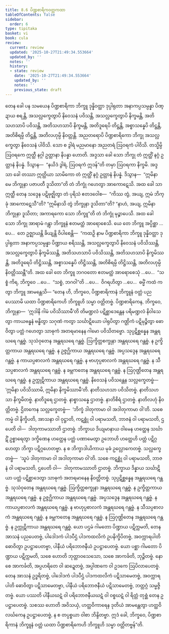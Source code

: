 ```yaml
---
title: 8.6 ပိဏ္ဍစာရိကဝတ္တကထာ
tableOfContents: false
sidebar:
  order: 6
type: tipitaka
basket: vi
book: cula
review:
  current: review
  updated: '2025-10-27T21:49:34.553664'
  updated_by: ''
  notes: ''
  history:
  - state: review
    date: '2025-10-27T21:49:34.553664'
    updated_by: ''
    notes: ''
    previous_state: draft
---
```



<ReviewStatus review={frontmatter.review} showDetails={true} />

<HypothesisAnnotation frontmatter={frontmatter} />

<DynamicBreadcrumb />

<Division number="365" book="cula" e="ch" v="4" p="383">

<Paragraph number="1682" book="cula">
တေန ခေါ ပန သမယေန ပိဏ္ဍစာရိကာ ဘိက္ခူ ဒုန္နိဝတ္ထာ ဒုပ္ပါရုတာ အနာကပ္ပသမ္ပန္နာ ပိဏ္ဍာယ စရန္တိ, အသလ္လက္ခေတွာပိ နိဝေသနံ ပဝိသန္တိ, အသလ္လက္ခေတွာပိ နိက္ခမန္တိ, အတိသဟသာပိ ပဝိသန္တိ, အတိသဟသာပိ နိက္ခမန္တိ, အတိဒူရေပိ တိဋ္ဌန္တိ, အစ္စာသန္နေပိ တိဋ္ဌန္တိ, အတိစိရမ္ပိ တိဋ္ဌန္တိ, အတိလဟုမ္ပိ နိဝတ္တန္တိ. အညတရောပိ ပိဏ္ဍစာရိကော ဘိက္ခု အသလ္လက္ခေတွာ နိဝေသနံ ပါဝိသိ. သော စ ဒွါရံ မညမာနော အညတရံ ဩဝရကံ ပါဝိသိ. တသ္မိမ္ပိ ဩဝရကေ ဣတ္ထီ နဂ္ဂါ ဥတ္တာနာ နိပန္နာ ဟောတိ. အဒ္ဒသာ ခေါ သော ဘိက္ခု တံ ဣတ္ထိံ နဂ္ဂံ ဥတ္တာနံ နိပန္နံ. ဒိသွာန—  “နယိဒံ ဒွါရံ, ဩဝရကံ ဣဒန်”တိ တမှာ ဩဝရကာ နိက္ခမိ. အဒ္ဒသာ ခေါ တဿာ ဣတ္ထိယာ သာမိကော တံ ဣတ္ထိံ နဂ္ဂံ ဥတ္တာနံ နိပန္နံ. ဒိသွာန—  “ဣမိနာ မေ ဘိက္ခုနာ ပဇာပတီ ဒူသိတာ”တိ တံ ဘိက္ခုံ ဂဟေတွာ အာကောဋေသိ. အထ ခေါ သာ ဣတ္ထီ တေန သဒ္ဒေန ပဋိဗုဇ္ဈိတွာ တံ ပုရိသံ ဧတဒဝေါစ—  “ကိဿ တွံ, အယျ, ဣမံ ဘိက္ခုံ အာကောဋေသီ”တိ? “ဣမိနာသိ တွံ ဘိက္ခုနာ ဒူသိတာ”တိ? “နာဟံ, အယျ, ဣမိနာ ဘိက္ခုနာ ဒူသိတာ; အကာရကော သော ဘိက္ခူ”တိ တံ ဘိက္ခုံ မုဉ္စာပေသိ. အထ ခေါ သော ဘိက္ခု အာရာမံ ဂန္တွာ ဘိက္ခူနံ ဧတမတ္ထံ အာရောစေသိ.
</Paragraph>

<Paragraph number="1683" book="cula">
ယေ တေ ဘိက္ခူ အပ္ပိစ္ဆာ …ပေ…  တေ ဥဇ္ဈာယန္တိ ခိယျန္တိ ဝိပါစေန္တိ—  “ကထဉှိ နာမ ပိဏ္ဍစာရိကာ ဘိက္ခူ ဒုန္နိဝတ္ထာ ဒုပ္ပါရုတာ အနာကပ္ပသမ္ပန္နာ ပိဏ္ဍာယ စရိဿန္တိ, အသလ္လက္ခေတွာပိ နိဝေသနံ ပဝိသိဿန္တိ, အသလ္လက္ခေတွာပိ နိက္ခမိဿန္တိ, အတိသဟသာပိ ပဝိသိဿန္တိ, အတိသဟသာပိ နိက္ခမိဿန္တိ, အတိဒူရေပိ တိဋ္ဌိဿန္တိ, အစ္စာသန္နေပိ တိဋ္ဌိဿန္တိ, အတိစိရမ္ပိ တိဋ္ဌိဿန္တိ, အတိလဟုမ္ပိ နိဝတ္တိဿန္တီ”တိ. အထ ခေါ တေ ဘိက္ခူ ဘဂဝတော ဧတမတ္ထံ အာရောစေသုံ …ပေ…  “သစ္စံ ကိရ, ဘိက္ခဝေ …ပေ…  “သစ္စံ, ဘဂဝါ”တိ …ပေ…  ဝိဂရဟိတွာ …ပေ…  ဓမ္မိံ ကထံ ကတွာ ဘိက္ခူ အာမန္တေသိ—
</Paragraph>

</Division>
<Division number="366" book="cula" e="ch" v="4" p="383">

<Paragraph number="1684" book="cula">
“တေန ဟိ, ဘိက္ခဝေ, ပိဏ္ဍစာရိကာနံ ဘိက္ခူနံ ဝတ္တံ ပညပေဿာမိ ယထာ ပိဏ္ဍစာရိကေဟိ ဘိက္ခူဟိ သမ္မာ ဝတ္တိတဗ္ဗံ. ပိဏ္ဍစာရိကေန, ဘိက္ခဝေ, ဘိက္ခုနာ—  ‘ဣဒါနိ ဂါမံ ပဝိသိဿာမီ’တိ တိမဏ္ဍလံ ပဋိစ္ဆာဒေန္တေန ပရိမဏ္ဍလံ နိဝါသေတွာ ကာယဗန္ဓနံ ဗန္ဓိတွာ သဂုဏံ ကတွာ သင်္ဃာဋိယော ပါရုပိတွာ ဂဏ္ဌိကံ ပဋိမုဉ္စိတွာ ဓောဝိတွာ ပတ္တံ ဂဟေတွာ သာဓုကံ အတရမာနေန ဂါမော ပဝိသိတဗ္ဗော.
</Paragraph>

<Paragraph number="1685" book="cula">
သုပ္ပဋိစ္ဆန္နေန အန္တရဃရေ ဂန္တဗ္ဗံ. သုသံဝုတေန အန္တရဃရေ ဂန္တဗ္ဗံ. ဩက္ခိတ္တစက္ခုနာ အန္တရဃရေ ဂန္တဗ္ဗံ. န ဥက္ခိတ္တကာယ အန္တရဃရေ ဂန္တဗ္ဗံ. န ဥဇ္ဇဂ္ဃိကာယ အန္တရဃရေ ဂန္တဗ္ဗံ. အပ္ပသဒ္ဒေန အန္တရဃရေ ဂန္တဗ္ဗံ. န ကာယပ္ပစာလကံ အန္တရဃရေ ဂန္တဗ္ဗံ. န ဗာဟုပ္ပစာလကံ အန္တရဃရေ ဂန္တဗ္ဗံ. န သီသပ္ပစာလကံ အန္တရဃရေ ဂန္တဗ္ဗံ. န ခမ္ဘကတေန အန္တရဃရေ ဂန္တဗ္ဗံ. န ဩဂုဏ္ဌိတေန အန္တရဃရေ ဂန္တဗ္ဗံ. န ဥက္ကုဋိကာယ အန္တရဃရေ ဂန္တဗ္ဗံ.
</Paragraph>

<Paragraph number="1686" book="cula">
နိဝေသနံ ပဝိသန္တေန သလ္လက္ခေတဗ္ဗံ—  ‘ဣမိနာ ပဝိသိဿာမိ, ဣမိနာ နိက္ခမိဿာမီ’တိ. နာတိသဟသာ ပဝိသိတဗ္ဗံ. နာတိသဟသာ နိက္ခမိတဗ္ဗံ. နာတိဒူရေ ဌာတဗ္ဗံ. နာစ္စာသန္နေ ဌာတဗ္ဗံ. နာတိစိရံ ဌာတဗ္ဗံ. နာတိလဟုံ နိဝတ္တိတဗ္ဗံ. ဌိတကေန သလ္လက္ခေတဗ္ဗံ—  ‘ဘိက္ခံ ဒါတုကာမာ ဝါ အဒါတုကာမာ ဝါ’တိ. သစေ ကမ္မံ ဝါ နိက္ခိပတိ, အာသနာ ဝါ ဝုဋ္ဌာတိ, ကဋစ္ဆုံ ဝါ ပရာမသတိ, ဘာဇနံ ဝါ ပရာမသတိ, ဌပေတိ ဝါ—  ဒါတုကာမဿာတိ ဌာတဗ္ဗံ. ဘိက္ခာယ ဒိယျမာနာယ ဝါမေန ဟတ္ထေန သင်္ဃာဋိံ ဥစ္စာရေတွာ ဒက္ခိဏေန ဟတ္ထေန ပတ္တံ ပဏာမေတွာ ဥဘောဟိ ဟတ္ထေဟိ ပတ္တံ ပဋိဂ္ဂဟေတွာ ဘိက္ခာ ပဋိဂ္ဂဟေတဗ္ဗာ. န စ ဘိက္ခာဒါယိကာယ မုခံ ဥလ္လောကေတဗ္ဗံ. သလ္လက္ခေတဗ္ဗံ—  ‘သူပံ ဒါတုကာမာ ဝါ အဒါတုကာမာ ဝါ’တိ. သစေ ကဋစ္ဆုံ ဝါ ပရာမသတိ, ဘာဇနံ ဝါ ပရာမသတိ, ဌပေတိ ဝါ—  ဒါတုကာမဿာတိ ဌာတဗ္ဗံ. ဘိက္ခာယ ဒိန္နာယ သင်္ဃာဋိယာ ပတ္တံ ပဋိစ္ဆာဒေတွာ သာဓုကံ အတရမာနေန နိဝတ္တိတဗ္ဗံ.
</Paragraph>

<Paragraph number="1687" book="cula">
သုပ္ပဋိစ္ဆန္နေန အန္တရဃရေ ဂန္တဗ္ဗံ. သုသံဝုတေန အန္တရဃရေ ဂန္တဗ္ဗံ. ဩက္ခိတ္တစက္ခုနာ အန္တရဃရေ ဂန္တဗ္ဗံ. န ဥက္ခိတ္တကာယ အန္တရဃရေ ဂန္တဗ္ဗံ. န ဥဇ္ဇဂ္ဃိကာယ အန္တရဃရေ ဂန္တဗ္ဗံ. အပ္ပသဒ္ဒေန အန္တရဃရေ ဂန္တဗ္ဗံ. န ကာယပ္ပစာလကံ အန္တရဃရေ ဂန္တဗ္ဗံ. န ဗာဟုပ္ပစာလကံ အန္တရဃရေ ဂန္တဗ္ဗံ. န သီသပ္ပစာလကံ အန္တရဃရေ ဂန္တဗ္ဗံ. န ခမ္ဘကတေန အန္တရဃရေ ဂန္တဗ္ဗံ. န ဩဂုဏ္ဌိတေန အန္တရဃရေ ဂန္တဗ္ဗံ. န ဥက္ကုဋိကာယ အန္တရဃရေ ဂန္တဗ္ဗံ. ယော ပဌမံ ဂါမတော ပိဏ္ဍာယ ပဋိက္ကမတိ, တေန အာသနံ ပညပေတဗ္ဗံ, ပါဒေါဒကံ ပါဒပီဌံ ပါဒကထလိကံ ဥပနိက္ခိပိတဗ္ဗံ, အဝက္ကာရပါတိ ဓောဝိတွာ ဥပဋ္ဌာပေတဗ္ဗာ, ပါနီယံ ပရိဘောဇနီယံ ဥပဋ္ဌာပေတဗ္ဗံ. ယော ပစ္ဆာ ဂါမတော ပိဏ္ဍာယ ပဋိက္ကမတိ, သစေ ဟောတိ ဘုတ္တာဝသေသော, သစေ အာကင်္ခတိ, ဘုဉ္ဇိတဗ္ဗံ. နော စေ အာကင်္ခတိ, အပ္ပဟရိတေ ဝါ ဆဍ္ဍေတဗ္ဗံ, အပ္ပါဏကေ ဝါ ဥဒကေ ဩပိလာပေတဗ္ဗံ. တေန အာသနံ ဥဒ္ဓရိတဗ္ဗံ, ပါဒေါဒကံ ပါဒပီဌံ ပါဒကထလိကံ ပဋိသာမေတဗ္ဗံ, အဝက္ကာရပါတိ ဓောဝိတွာ ပဋိသာမေတဗ္ဗာ, ပါနီယံ ပရိဘောဇနီယံ ပဋိသာမေတဗ္ဗံ, ဘတ္တဂ္ဂံ သမ္မဇ္ဇိတဗ္ဗံ. ယော ပဿတိ ပါနီယဃဋံ ဝါ ပရိဘောဇနီယဃဋံ ဝါ ဝစ္စဃဋံ ဝါ ရိတ္တံ တုစ္ဆံ တေန ဥပဋ္ဌာပေတဗ္ဗံ. သစဿ ဟောတိ အဝိသယှံ, ဟတ္ထဝိကာရေန ဒုတိယံ အာမန္တေတွာ ဟတ္ထဝိလင်္ဃကေန ဥပဋ္ဌာပေတဗ္ဗံ, န စ တပ္ပစ္စယာ ဝါစာ ဘိန္ဒိတဗ္ဗာ. ဣဒံ ခေါ, ဘိက္ခဝေ, ပိဏ္ဍစာရိကာနံ ဘိက္ခူနံ ဝတ္တံ ယထာ ပိဏ္ဍစာရိကေဟိ ဘိက္ခူဟိ သမ္မာ ဝတ္တိတဗ္ဗန်”တိ.
</Paragraph>
</Division>